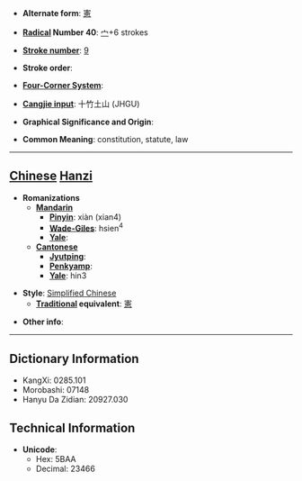 * '''Alternate form''': [[憲]]

* '''[[Wiktionary:Chinese radical index| Radical]] Number 40''': [[Wiktionary:Chinese radical index 宀|宀]]+6 strokes

* '''[[Wiktionary:Chinese total strokes index|Stroke number]]''': [[Wiktionary:Chinese total strokes index 9|9]]

* '''Stroke order''': 

* '''[[Wiktionary:Chinese four corner index|Four-Corner System]]''': 

* '''[[Wiktionary:Chinese Cangjie index|Cangjie input]]''': 十竹土山 (JHGU)

* '''Graphical Significance and Origin''': 

* '''Common Meaning''': constitution, statute, law

----

== [[Chinese]] [[Hanzi]] ==

* '''Romanizations'''
** '''[[Mandarin]]'''
*** '''[[Pinyin]]''': xiàn (xian4)
*** '''[[Wade-Giles]]''': hsien<sup>4</sup>
*** '''[[Yale]]''': 
** '''[[Cantonese]]'''
*** '''[[Jyutping]]''':
*** '''[[Penkyamp]]''': 
*** '''[[Yale]]''': hin3

* '''Style''': [[Simplified Chinese]] 
** '''[[Traditional Chinese|Traditional]] equivalent''': [[憲]]

* '''Other info''': 

----

== Dictionary Information ==

* KangXi: 0285.101
* Morobashi: 07148
* Hanyu Da Zidian: 20927.030

== Technical Information ==

* '''Unicode''':
** Hex: 5BAA
** Decimal: 23466